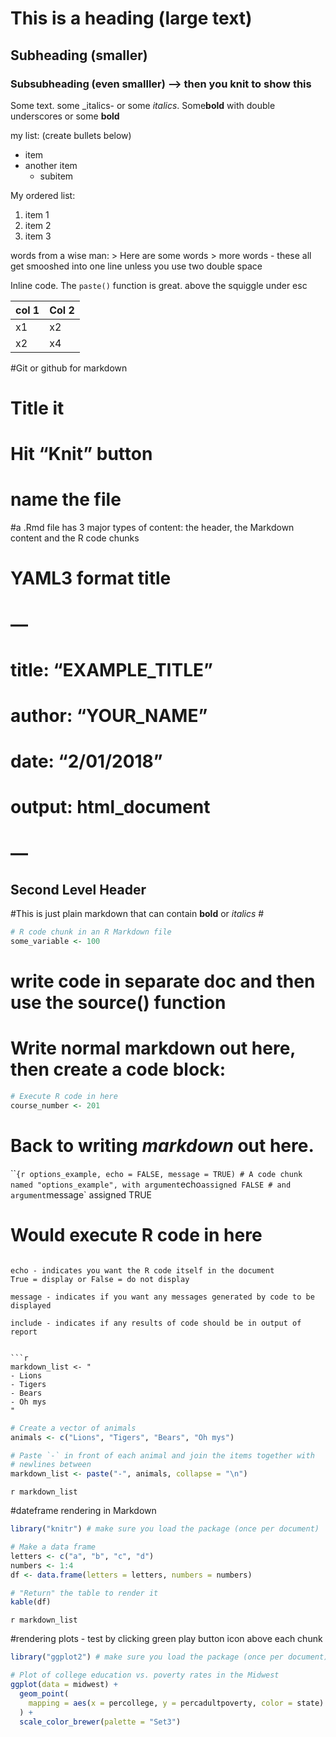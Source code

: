# This is a heading (large text)

## Subheading (smaller)
### Subsubheading (even smalller) --> then you knit to show this 

Some text. some _italics- or some *italics*.  Some__bold__ with double underscores or some **bold**

my list: (create bullets below)

* item
* another item
  * subitem
  
My ordered list:

1. item 1
2. item 2
3. item 3 

words from a wise man:
> Here are some words
> more words  - these all get smooshed into one line unless you use two double space

Inline code. The `paste()` function is great.  above the squiggle under esc 

col 1  |  Col 2    
-------|---------
x1     | x2
x2     | x4


#Git or github for markdown

# Title it 
# Hit "Knit" button
# name the file


#a .Rmd file has 3 major types of content: the header, the Markdown content and the R code chunks

# YAML3 format title 
# ---
# title: "EXAMPLE_TITLE"
# author: "YOUR_NAME"
# date: "2/01/2018"
# output: html_document
# ---

## Second Level Header
#This is just plain markdown that can contain **bold** or _italics_
# 
```r
# R code chunk in an R Markdown file
some_variable <- 100
```

# write code in separate doc and then use the source() function 

# Write normal **markdown** out here, then create a code block:

  ```r
# Execute R code in here
course_number <- 201
```

# Back to writing _markdown_ out here.

```{r options_example, echo = FALSE, message = TRUE)
# A code chunk named "options_example", with argument `echo` assigned FALSE
# and argument `message` assigned TRUE

# Would execute R code in here
```

echo - indicates you want the R code itself in the document 
True = display or False = do not display

message - indicates if you want any messages generated by code to be displayed

include - indicates if any results of code should be in output of report 


```r


markdown_list <- "
- Lions
- Tigers
- Bears
- Oh mys
"
```

```r
# Create a vector of animals
animals <- c("Lions", "Tigers", "Bears", "Oh mys")

# Paste `-` in front of each animal and join the items together with
# newlines between
markdown_list <- paste("-", animals, collapse = "\n")
```

`r markdown_list`

#dateframe rendering in Markdown 

```r
library("knitr") # make sure you load the package (once per document)

# Make a data frame
letters <- c("a", "b", "c", "d")
numbers <- 1:4
df <- data.frame(letters = letters, numbers = numbers)

# "Return" the table to render it
kable(df)
```

`r markdown_list`

#rendering plots - test by clicking green play button icon above each chunk

```r
library("ggplot2") # make sure you load the package (once per document)

# Plot of college education vs. poverty rates in the Midwest
ggplot(data = midwest) +
  geom_point(
    mapping = aes(x = percollege, y = percadultpoverty, color = state)
  ) +
  scale_color_brewer(palette = "Set3")
```
